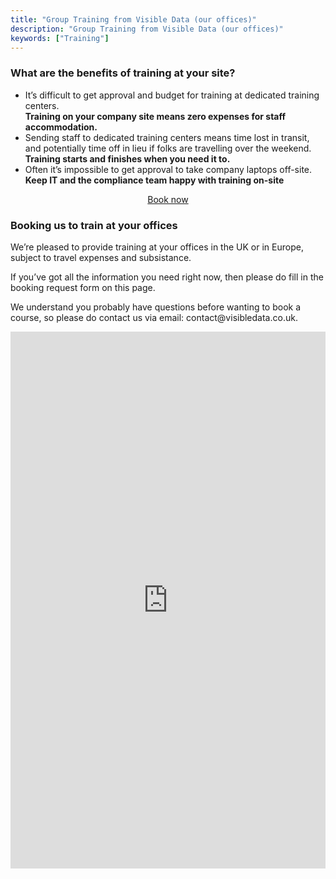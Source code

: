 ```yaml
---
title: "Group Training from Visible Data (our offices)"
description: "Group Training from Visible Data (our offices)"
keywords: ["Training"]
---
```


<h3>What are the benefits of training at your site?</h3>

<div class='row'>

<div class='col-md-10'>

<ul>

<li>It's difficult to get approval and budget for training at dedicated training centers.
<br>
<strong>Training on your company site means zero expenses for staff accommodation.</strong>
</li>

<li>
Sending staff to dedicated training centers means time lost in transit, and potentially time off in lieu if folks are travelling over the weekend.
<br>
<strong>Training starts and finishes when you need it to.</strong>
</li>

<li>
Often it's impossible to get approval to take company laptops off-site.
<br>
<strong>Keep IT and the compliance team happy with training on-site</strong>
</li>

</ul>

</div>

<div class='col-md-2 vertical-center'>
<p></p>
<center>
<a href="#booking-form" class="btn btn-success btn-block" role="button">Book now</a>
</center>
  
</div>

</div>

### Booking us to train at your offices

We're pleased to provide training at your offices in the UK or in Europe, subject to travel expenses and subsistance.

If you've got all the information you need right now, then please do fill in the booking request form on this page.

We understand you probably have questions before wanting to book a course, so please do contact us via email: contact@visibledata.co.uk.

<iframe src="https://docs.google.com/forms/d/e/1FAIpQLSd5DExxmUdUBLLaeS0zmuHWQhWoxrmzV1BPZ1BcRPatb31kIA/viewform?embedded=true" width="100%" height="859" frameborder="0" marginheight="0" marginwidth="0">Loading...</iframe>
<!-- <center> -->
<!-- <iframe src="https://calendar.google.com/calendar/embed?showPrint=0&amp;showTabs=0&amp;showCalendars=0&amp;showTz=0&amp;mode=WEEK&amp;height=600&amp;wkst=2&amp;bgcolor=%23FFFFFF&amp;src=visibledata.co.uk_efsl7gt12rv29lms797atkh19k%40group.calendar.google.com&amp;color=%23A32929&amp;ctz=Europe%2FLondon" style="border:solid 1px #777" width="100%" height="600" frameborder="0" scrolling="no"></iframe> -->
<!-- </center> -->
<!--- Implement https://fullcalendar.io/docs/google-calendar -->


